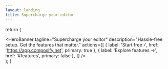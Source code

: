 ```yaml
---
layout: landing
title: Supercharge your editor
---
```



  return (
    <main>
      <HeroBanner
        tagline="Supercharge your editor"
        description="Hassle-free setup. Get the features that matter."
        actions={[
          { label: 'Start free ›', href: 'https://app.composify.net', primary: true },
          { label: 'Explore features →', href: '#features', primary: false },
        ]}
      />
      <PriceCalculator />
      <PlanGroup />
      <FeatureGroup
        id="features"
        title="The fastest way to build Server Driven UI."
        description="Build and ship with our cloud — everything you need is ready out of the box."
      >
        <FeatureItemCompact
          emoji="🌐"
          title="Managed hosting, unlimited bandwidth"
          description="We take care of deployment, scaling, and infrastructure — with unlimited bandwidth, so traffic spikes are never a concern."
        />
        <FeatureItemCompact
          emoji="🙌"
          title="Real-time collaboration"
          description="Work together in the same editor, see updates instantly, and avoid merge conflicts. Collaboration that actually feels seamless."
          planned={true}
        />
        <FeatureItemCompact
          emoji="⏳"
          title="Time-travel version history"
          description="Roll back to any previous version in seconds. Explore the full history and experiment freely without worrying about losing progress."
          planned={true}
        />
        <FeatureItemCompact
          emoji="💳"
          title="Start free and pay as you go"
          description="No upfront costs or hidden fees. Get started for free and pay only for the resources you use, scaling as your needs grow."
        />
      </FeatureGroup>
    </main>
  );
}

